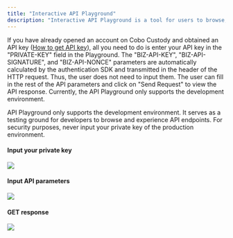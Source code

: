 ```yaml
---
title: "Interactive API Playground"
description: "Interactive API Playground is a tool for users to browse, explore and try out API endpoints."
---
```


If you have already opened an account on Cobo Custody and obtained an API key ([How to get API key](/full-custody/authentication)),
all you need to do is enter your API key in the "PRIVATE-KEY" field in the Playground.
The "BIZ-API-KEY", "BIZ-API-SIGNATURE", and "BIZ-API-NONCE" parameters are automatically calculated by the authentication SDK
and transmitted in the header of the HTTP request. Thus, the user does not need to input them.
The user can fill in the rest of the API parameters and click on "Send Request" to view the API response.
Currently, the API Playground only supports the development environment.

<Warning>API Playground only supports the development environment.
         It serves as a testing ground for developers to browse and experience API endpoints.
         For security purposes, never input your private key of the production environment.</Warning>


#### Input your private key
<img src="/images/playground1.png" />


#### Input API parameters
<img src="/images/playground2.png" />


#### GET response
<img src="/images/playground3.png" />

